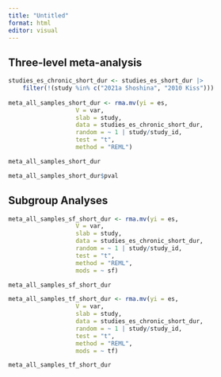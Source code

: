 ```yaml
---
title: "Untitled"
format: html
editor: visual
---
```


## Three-level meta-analysis

```r
studies_es_chronic_short_dur <- studies_es_short_dur |> 
    filter(!(study %in% c("2021a Shoshina", "2010 Kiss")))
  
meta_all_samples_short_dur <- rma.mv(yi = es, 
                   V = var, 
                   slab = study,
                   data = studies_es_chronic_short_dur,
                   random = ~ 1 | study/study_id, 
                   test = "t", 
                   method = "REML")

meta_all_samples_short_dur
```

```r
meta_all_samples_short_dur$pval
```




## Subgroup Analyses

```r
meta_all_samples_sf_short_dur <- rma.mv(yi = es, 
                   V = var, 
                   slab = study,
                   data = studies_es_chronic_short_dur,
                   random = ~ 1 | study/study_id, 
                   test = "t", 
                   method = "REML", 
                   mods = ~ sf)

meta_all_samples_sf_short_dur 
```

```r
meta_all_samples_tf_short_dur <- rma.mv(yi = es, 
                   V = var, 
                   slab = study,
                   data = studies_es_chronic_short_dur,
                   random = ~ 1 | study/study_id, 
                   test = "t", 
                   method = "REML", 
                   mods = ~ tf)

meta_all_samples_tf_short_dur
```



